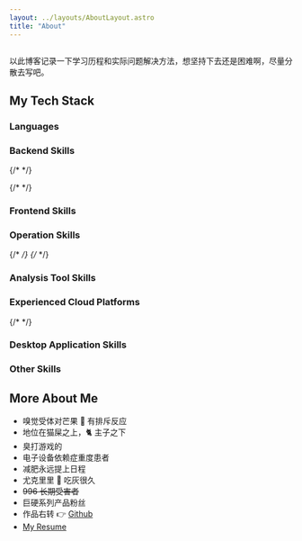 ```yaml
---
layout: ../layouts/AboutLayout.astro
title: "About"
---
```



<Image src={picture} class="mx-auto rounded-2xl sm:w-1/2" alt="" />

以此博客记录一下学习历程和实际问题解决方法，想坚持下去还是困难啊，尽量分散去写吧。

## My Tech Stack

### Languages

<Badge logo="go" bgColor="00ADD8" label="golang" />
<Badge logo="cplusplus" bgColor="00599C" label="c++" />
<Badge logo="typescript" bgColor="3178C6" label="Typescript" />
<Badge logo="python" bgColor="3776AB" label="Python" />
<Badge logo="csharp" bgColor="512BD4" label="C#" />
<Badge logo="html5" bgColor="E34F26" label="HTML" />
<Badge logo="css3" bgColor="1572B6" label="css3" />

### Backend Skills

<Badge
  logo="go"
  bgColor="00ADD8"
  label="kratos"
  link="https://github.com/go-kratos/kratos"
/>
<Badge logo="go" bgColor="00ADD8" label="grpc" />
{/* <Badge
  logo="go"
  bgColor="00ADD8"
  label="Gin"
  link="https://github.com/gin-gonic/gin"
/> */}
<Badge logo="flask" bgColor="000000" label="Flask" />
<Badge logo="mysql" bgColor="4479A1" label="MySQL" />
<Badge logo="mongodb" bgColor="47A248" label="Mongo DB" />
<Badge logo="redis" bgColor="DC382D" label="Redis" />
<Badge logo="apachekafka" bgColor="231F20" label="kafka" />
<Badge logo="apacherocketmq" bgColor="D77310" label="rocket mq" />
<Badge logo="etcd" bgColor="419EDA" label="etcd" />

{/* <Badge logo="GraphQL" bgColor="E10098" label="GraphQL" /> */}

### Frontend Skills

<Badge logo="nodedotjs" bgColor="339933" label="Node.js" />
<Badge logo="react" bgColor="61DAFB" label="React" logoColor="black" />
<Badge logo="vuedotjs" bgColor="4FC08D" label="Vue3" />
<Badge logo="astro" bgColor="BC52EE" label="Astro" />
<Badge logo="tailwindcss" bgColor="06B6D4" label="Tailwind" />
<Badge logo="unocss" bgColor="333333" label="UnoCSS" />
<Badge logo="swagger" bgColor="85EA2D" label="swagger" logoColor="black" />

### Operation Skills

<Badge logo="githubactions" bgColor="2088FF" label="github actions" />
<Badge logo="appveyor" bgColor="00B3E0" label="appveyor" />
<Badge logo="docker" bgColor="2496ED" label="docker" />
<Badge logo="nginx" bgColor="269539" label="nginx" />
<Badge logo="jenkins" bgColor="D24939" label="jenkins" />

{/* <Badge logo="kubernetes" bgColor="326CE5" label="Kubernetes" /> */}
{/* <Badge logo="consul" bgColor="F24C53" label="consul" /> */}

### Analysis Tool Skills

<Badge logo="elastic" bgColor="005571" label="Elastic" />
<Badge logo="sentry" bgColor="362D59" label="Sentry" />
<Badge logo="" bgColor="00ADD8" label="jaeger" />
<Badge logo="googleanalytics" bgColor="E37400" label="Google Analytics" />

### Experienced Cloud Platforms

<Badge logo="vercel" bgColor="000000" label="Vercel" />
<Badge logo="deno" bgColor="000000" label="Deno" />
<Badge logo="alibabacloud" bgColor="FF6A00" label="Alibaba Cloud" />
<Badge logo="cloudflare" bgColor="F38020" label="Cloudflare" />

{/* <Badge logo="googlecloud" bgColor="4285F4" label="Google Cloud" /> */}

### Desktop Application Skills

<Badge logo="windows" bgColor="0078D4" label="Direct2D" />
<Badge logo="electron" bgColor="47848F" label="electron" />
<Badge logo="dotnet" bgColor="512BD4" label=".net" />
<Badge logo="cocos" bgColor="55C2E1" label="cocos2d" />
<Badge logo="qt" bgColor="41CD52" label="qt" />

### Other Skills

<Badge logo="ros" bgColor="22314E" label="ros" />
<Badge logo="" bgColor="f58115" label="gazebo" link="https://gazebosim.org" />
<Badge logo="figma" bgColor="F24E1E" label="Figma" />

## More About Me

- 嗅觉受体对芒果 🥭 有排斥反应
- 地位在猫屎之上，🐈 主子之下
- 臭打游戏的
- 电子设备依赖症重度患者
- 减肥永远提上日程
- 尤克里里 🎸 吃灰很久
- <del>996 长期受害者</del>
- 巨硬系列产品粉丝
- 作品右转 👉 <a href="https://github.com/Nomango" target="_blank">Github</a>
- <a href="https://resume.nomango.dev" target="_blank">
    My Resume
  </a>
